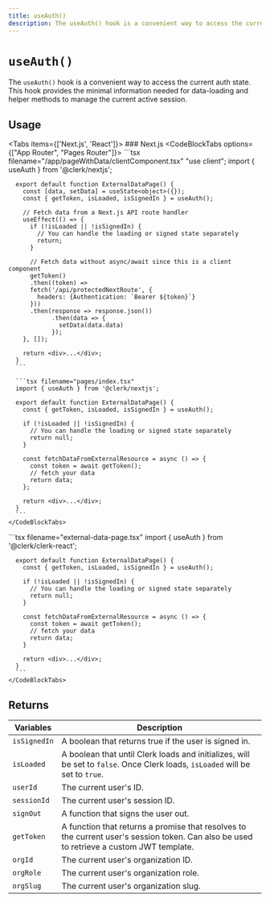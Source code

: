 ```yaml
---
title: useAuth()
description: The useAuth() hook is a convenient way to access the current auth state. This hook provides the minimal information needed for data-loading and helper methods to manage the current active session.
---
```


# `useAuth()`

The `useAuth()` hook is a convenient way to access the current auth state. This hook provides the minimal information needed for data-loading and helper methods to manage the current active session.

## Usage

<Tabs items={['Next.js', 'React']}>
  <Tab>
    ### Next.js
    <CodeBlockTabs options={["App Router", "Pages Router"]}>
      ```tsx filename="/app/pageWithData/clientComponent.tsx"
      "use client";
      import { useAuth } from '@clerk/nextjs';

      export default function ExternalDataPage() {
        const [data, setData] = useState<object>({});
        const { getToken, isLoaded, isSignedIn } = useAuth();

        // Fetch data from a Next.js API route handler
        useEffect(() => {
          if (!isLoaded || !isSignedIn) {
            // You can handle the loading or signed state separately
            return;
          }

          // Fetch data without async/await since this is a client component
          getToken()
          .then((token) =>
          fetch('/api/protectedNextRoute', {
            headers: {Authentication: `Bearer ${token}`}
          }))
          .then(response => response.json())
                .then(data => {
                  setData(data.data)
                });
        }, []);

        return <div>...</div>;
      }
      ```

      ```tsx filename="pages/index.tsx"
      import { useAuth } from '@clerk/nextjs';

      export default function ExternalDataPage() {
        const { getToken, isLoaded, isSignedIn } = useAuth();

        if (!isLoaded || !isSignedIn) {
          // You can handle the loading or signed state separately
          return null;
        }

        const fetchDataFromExternalResource = async () => {
          const token = await getToken();
          // fetch your data
          return data;
        };

        return <div>...</div>;
      }
      ```
    </CodeBlockTabs>
  </Tab>

  <Tab>
    <CodeBlockTabs>
      ```tsx filename="external-data-page.tsx"
      import { useAuth } from '@clerk/clerk-react';

      export default function ExternalDataPage() {
        const { getToken, isLoaded, isSignedIn } = useAuth();

        if (!isLoaded || !isSignedIn) {
          // You can handle the loading or signed state separately
          return null;
        }

        const fetchDataFromExternalResource = async () => {
          const token = await getToken();
          // fetch your data
          return data;
        }

        return <div>...</div>;
      }
      ```
    </CodeBlockTabs>
  </Tab>
</Tabs>

## Returns

| Variables | Description |
| --- | --- |
| `isSignedIn` | A boolean that returns true if the user is signed in. |
| `isLoaded` | A boolean that until Clerk loads and initializes, will be set to `false`. Once Clerk loads, `isLoaded` will be set to `true`. |
| `userId` | The current user's ID. |
| `sessionId` | The current user's session ID. |
| `signOut` | A function that signs the user out. |
| `getToken` | A function that returns a promise that resolves to the current user's session token. Can also be used to retrieve a custom JWT template. |
| `orgId` | The current user's organization ID. |
| `orgRole` | The current user's organization role. |
| `orgSlug` | The current user's organization slug. |